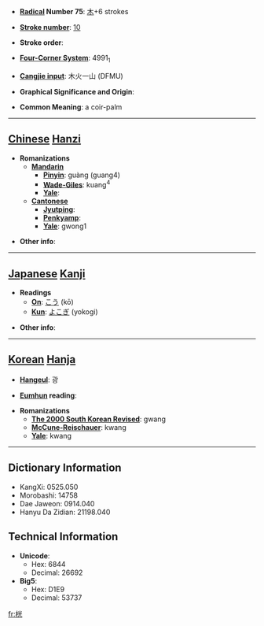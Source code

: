 * '''[[Wiktionary:Chinese radical index| Radical]] Number 75''': [[Wiktionary:Chinese radical index 木|木]]+6 strokes

* '''[[Wiktionary:Chinese total strokes index|Stroke number]]''': [[Wiktionary:Chinese total strokes index 10|10]]

* '''Stroke order''': 

* '''[[Wiktionary:Chinese four corner index|Four-Corner System]]''': 4991<sub>1</sub>

* '''[[Wiktionary:Chinese Cangjie index|Cangjie input]]''': 木火一山 (DFMU)

* '''Graphical Significance and Origin''': 

* '''Common Meaning''': a coir-palm

----

== [[Chinese]] [[Hanzi]] ==

* '''Romanizations'''
** '''[[Mandarin]]'''
*** '''[[Pinyin]]''': guàng (guang4)
*** '''[[Wade-Giles]]''': kuang<sup>4</sup>
*** '''[[Yale]]''': 
** '''[[Cantonese]]'''
*** '''[[Jyutping]]''':
*** '''[[Penkyamp]]''': 
*** '''[[Yale]]''': gwong1

* '''Other info''': 

----

== [[Japanese]] [[Kanji]] ==

* '''Readings'''
** '''[[On]]''': [[こう]] (kō)
** '''[[Kun]]''': [[よこぎ]] (yokogi)

* '''Other info''':  

----

== [[Korean]] [[Hanja]] ==

* '''[[Hangeul]]''': 광

* '''[[Eumhun]] reading''': 

* '''Romanizations'''
** '''[[The 2000 South Korean Revised Romanization|The 2000 South Korean Revised]]''': gwang
** '''[[McCune-Reischauer]]''': kwang
** '''[[Yale]]''': kwang

----

== Dictionary Information ==

* KangXi: 0525.050
* Morobashi: 14758
* Dae Jaweon: 0914.040
* Hanyu Da Zidian: 21198.040

== Technical Information ==

* '''Unicode''':
** Hex: 6844
** Decimal: 26692
* '''Big5''':
** Hex: D1E9
** Decimal: 53737

[[fr:桄]]